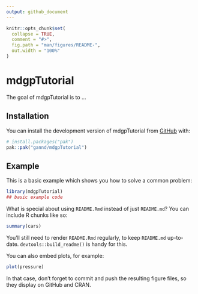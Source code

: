 ```yaml
---
output: github_document
---
```


<!-- README.md is generated from README.Rmd. Please edit that file -->

```r
knitr::opts_chunk$set(
  collapse = TRUE,
  comment = "#>",
  fig.path = "man/figures/README-",
  out.width = "100%"
)
```

# mdgpTutorial

<!-- badges: start -->
<!-- badges: end -->

The goal of mdgpTutorial is to ...

## Installation

You can install the development version of mdgpTutorial from [GitHub](https://github.com/) with:

``` r
# install.packages("pak")
pak::pak("gannd/mdgpTutorial")
```

## Example

This is a basic example which shows you how to solve a common problem:

```r
library(mdgpTutorial)
## basic example code
```

What is special about using `README.Rmd` instead of just `README.md`? You can include R chunks like so:

```r
summary(cars)
```

You'll still need to render `README.Rmd` regularly, to keep `README.md` up-to-date. `devtools::build_readme()` is handy for this.

You can also embed plots, for example:

```r
plot(pressure)
```

In that case, don't forget to commit and push the resulting figure files, so they display on GitHub and CRAN.

